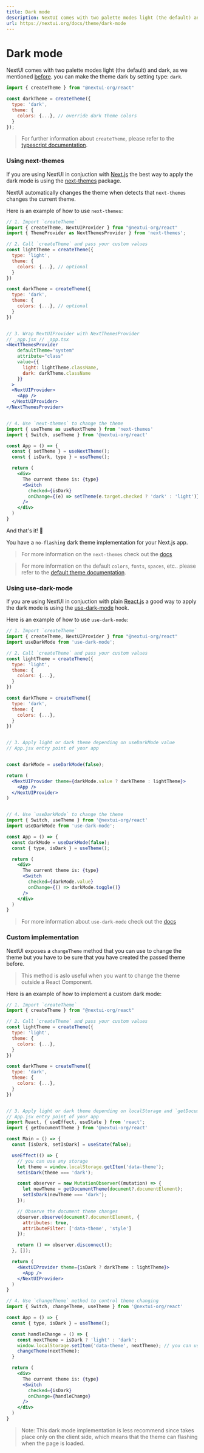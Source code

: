 ```yaml
---
title: Dark mode
description: NextUI comes with two palette modes light (the default) and dark.
url: https://nextui.org/docs/theme/dark-mode
---
```


# Dark mode

NextUI comes with two palette modes light (the default) and dark, as we mentioned [before](/docs/theme/customize-theme#theme-type).
you can make the theme dark by setting type: `dark`.

```jsx
import { createTheme } from "@nextui-org/react"

const darkTheme = createTheme({
  type: 'dark',
  theme: {
    colors: {...}, // override dark theme colors
  }
});
```

> For further information about `createTheme`, please refer to the [typescript documentation](/docs/theme/typescript#create-theme).

<CarbonAd />

<Spacer y={2} />

### Using next-themes

If you are using NextUI in conjuction with [Next.js](https://nextjs.org) the best way to apply the dark mode
is using the [next-themes](https://github.com/pacocoursey/next-themes) package.

NextUI automatically changes the theme when detects that `next-themes` changes the current theme.

Here is an example of how to use `next-themes`:

```jsx
// 1. Import `createTheme`
import { createTheme, NextUIProvider } from "@nextui-org/react"
import { ThemeProvider as NextThemesProvider } from 'next-themes';

// 2. Call `createTheme` and pass your custom values
const lightTheme = createTheme({
  type: 'light',
  theme: {
    colors: {...}, // optional
  }
})

const darkTheme = createTheme({
  type: 'dark',
  theme: {
    colors: {...}, // optional
  }
})


// 3. Wrap NextUIProvider with NextThemesProvider
// _app.jsx // _app.tsx
<NextThemesProvider
    defaultTheme="system"
    attribute="class"
    value={{
      light: lightTheme.className,
      dark: darkTheme.className
    }}
  >
  <NextUIProvider>
    <App />
  </NextUIProvider>
</NextThemesProvider>


// 4. Use `next-themes` to change the theme
import { useTheme as useNextTheme } from 'next-themes'
import { Switch, useTheme } from '@nextui-org/react'

const App = () => {
  const { setTheme } = useNextTheme();
  const { isDark, type } = useTheme();

  return (
    <div>
      The current theme is: {type}
      <Switch
        checked={isDark}
        onChange={(e) => setTheme(e.target.checked ? 'dark' : 'light')}
      />
    </div>
  )
}

```

And that's it! 🎉

You have a `no-flashing` dark theme implementation for your Next.js app.

> For more information on the `next-themes` check out the [docs](https://github.com/pacocoursey/next-themes)

> For more information on the default `colors`, `fonts`, `spaces`, etc.. please refer to the [default theme documentation](/docs/theme/default-theme).

### Using use-dark-mode

If you are using NextUI in conjuction with plain [React.js](https://reactjs.org) a good way to apply the dark mode
is using the [use-dark-mode](https://github.com/donavon/use-dark-mode) hook.

Here is an example of how to use `use-dark-mode`:

```jsx
// 1. Import `createTheme`
import { createTheme, NextUIProvider } from "@nextui-org/react"
import useDarkMode from 'use-dark-mode';

// 2. Call `createTheme` and pass your custom values
const lightTheme = createTheme({
  type: 'light',
  theme: {
    colors: {...},
  }
})

const darkTheme = createTheme({
  type: 'dark',
  theme: {
    colors: {...},
  }
})


// 3. Apply light or dark theme depending on useDarkMode value
// App.jsx entry point of your app


const darkMode = useDarkMode(false);

return (
  <NextUIProvider theme={darkMode.value ? darkTheme : lightTheme}>
    <App />
  </NextUIProvider>
)


// 4. Use `useDarkMode` to change the theme
import { Switch, useTheme } from '@nextui-org/react'
import useDarkMode from 'use-dark-mode';

const App = () => {
  const darkMode = useDarkMode(false);
  const { type, isDark } = useTheme();

  return (
    <div>
      The current theme is: {type}
      <Switch
        checked={darkMode.value}
        onChange={() => darkMode.toggle()}
      />
    </div>
  )
}

```

> For more information about `use-dark-mode` check out the [docs](https://github.com/donavon/use-dark-mode)

### Custom implementation

NextUI exposes a `changeTheme` method that you can use to change the theme but you have to be sure
that you have created the passed theme before.

> This method is aslo useful when you want to change the theme outside a React Component.

Here is an example of how to implement a custom dark mode:

```jsx
// 1. Import `createTheme`
import { createTheme } from "@nextui-org/react"

// 2. Call `createTheme` and pass your custom values
const lightTheme = createTheme({
  type: 'light',
  theme: {
    colors: {...},
  }
})

const darkTheme = createTheme({
  type: 'dark',
  theme: {
    colors: {...},
  }
})


// 3. Apply light or dark theme depending on localStorage and `getDocumentTheme` value
// App.jsx entry point of your app
import React, { useEffect, useState } from 'react';
import { getDocumentTheme } from '@nextui-org/react'

const Main = () => {
  const [isDark, setIsDark] = useState(false);

  useEffect(() => {
    // you can use any storage
    let theme = window.localStorage.getItem('data-theme');
    setIsDark(theme === 'dark');

    const observer = new MutationObserver((mutation) => {
      let newTheme = getDocumentTheme(document?.documentElement);
      setIsDark(newTheme === 'dark');
    });

    // Observe the document theme changes
    observer.observe(document?.documentElement, {
      attributes: true,
      attributeFilter: ['data-theme', 'style']
    });

    return () => observer.disconnect();
  }, []);

  return (
    <NextUIProvider theme={isDark ? darkTheme : lightTheme}>
      <App />
    </NextUIProvider>
  )
}

// 4. Use `changeTheme` method to control theme changing
import { Switch, changeTheme, useTheme } from '@nextui-org/react'

const App = () => {
  const { type, isDark } = useTheme();

  const handleChange = () => {
    const nextTheme = isDark ? 'light' : 'dark';
    window.localStorage.setItem('data-theme', nextTheme); // you can use any storage
    changeTheme(nextTheme);
  }

  return (
    <div>
      The current theme is: {type}
      <Switch
        checked={isDark}
        onChange={handleChange}
      />
    </div>
  )
}

```

> Note: This dark mode implementation is less recommend since takes place only on the client side, which means that the theme can flashing when the page is loaded.

